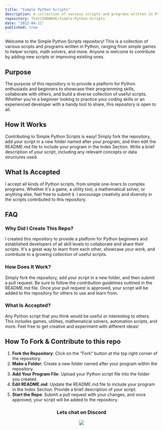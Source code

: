```yaml
---
title: "Simple Python Scripts"
description: A collection of various scripts and programs written in Python to help beginners and enthusiasts make their first contributions
repository: ThatSINEWAVE/Simple-Python-Scripts
date: "2022-04-11"
published: true
---
```


Welcome to the Simple Python Scripts repository!
This is a collection of various scripts and programs written in Python, ranging from simple games to helper scripts, math solvers, and more.
Anyone is welcome to contribute by adding new scripts or improving existing ones.

## Purpose

The purpose of this repository is to provide a platform for Python enthusiasts and beginners to showcase their programming skills, collaborate with others, and build a diverse collection of useful scripts.
Whether you're a beginner looking to practice your coding skills or an experienced developer with a handy tool to share, this repository is open to all.

## How It Works

Contributing to Simple Python Scripts is easy! Simply fork the repository, add your script in a new folder named after your program, and then edit the README.md file to include your program in the Index Section.
Write a brief description of your script, including any relevant concepts or data structures used.

## What Is Accepted

I accept all kinds of Python scripts, from simple one-liners to complex programs.
Whether it's a game, a utility tool, a mathematical solver, or anything else, feel free to submit it.
I encourage creativity and diversity in the scripts contributed to this repository.

## FAQ

### Why Did I Create This Repo?

I created this repository to provide a platform for Python beginners and established developers of all skill levels to collaborate and share their scripts.
It's a great way to learn from each other, showcase your work, and contribute to a growing collection of useful scripts.

### How Does It Work?

Simply fork the repository, add your script in a new folder, and then submit a pull request.
Be sure to follow the contribution guidelines outlined in the README.md file.
Once your pull request is approved, your script will be added to the repository for others to use and learn from.

### What Is Accepted?

Any Python script that you think would be useful or interesting to others.
This includes games, utilities, mathematical solvers, automation scripts, and more.
Feel free to get creative and experiment with different ideas!

## How To Fork & Contribute to this repo

1. **Fork the Repository**: Click on the "Fork" button at the top right corner of the repository.
2. **Make a Folder**: Create a new folder named after your program within the repository.
3. **Add Your Program File**: Upload your Python script file into the folder you created.
4. **Edit README.md**: Update the README.md file to include your program in the Index Section. Provide a brief description of your script.
5. **Start the Repo**: Submit a pull request with your changes, and once approved, your script will be added to the repository.

<div align="center">

### Lets chat on Discord

[![](https://dcbadge.vercel.app/api/server/zjjKSV8wFf)](https://discord.gg/zjjKSV8wFf)

</div>